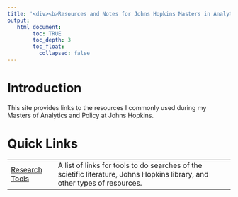 ---
title: '<div><b>Resources and Notes for Johns Hopkins Masters in Analytics and Policy</b> </div>'
output:
   html_document:
        toc: TRUE
        toc_depth: 3
        toc_float:
          collapsed: false
---

<!--
*
* introduction
*
-->

<h1>Introduction</h1>
This site provides links to the resources I commonly used during my Masters of Analytics and Policy at Johns Hopkins.
<h1>Quick Links</h1>

<table>
  <tr>
    <td>
      <a href="./research-tools.html">Research Tools</a>&nbsp;&nbsp;
    </td>
    <td>
      A list of links for tools to do searches of the scietific literature, Johns Hopkins library, and other types of resources.  
    </td>
    <td>
    </td>
  </tr>
</table>


